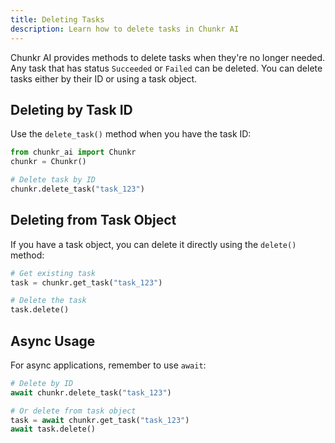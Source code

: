 ```yaml
---
title: Deleting Tasks
description: Learn how to delete tasks in Chunkr AI
---
```


Chunkr AI provides methods to delete tasks when they're no longer needed. Any task that has status `Succeeded` or `Failed` can be deleted.
You can delete tasks either by their ID or using a task object.

## Deleting by Task ID

Use the `delete_task()` method when you have the task ID:

<CodeGroup> 

```python Python
from chunkr_ai import Chunkr
chunkr = Chunkr()

# Delete task by ID
chunkr.delete_task("task_123")
```

</CodeGroup>

## Deleting from Task Object

If you have a task object, you can delete it directly using the `delete()` method:

<CodeGroup> 

```python Python
# Get existing task
task = chunkr.get_task("task_123")

# Delete the task
task.delete()
```

</CodeGroup>

## Async Usage

For async applications, remember to use `await`:

<CodeGroup> 

```python Python
# Delete by ID
await chunkr.delete_task("task_123")

# Or delete from task object
task = await chunkr.get_task("task_123")
await task.delete()
```
</CodeGroup>